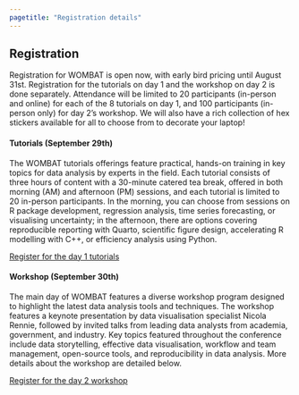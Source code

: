 ```yaml
---
pagetitle: "Registration details"
---
```


## Registration

Registration for WOMBAT is open now, with early bird pricing until August 31st. Registration for the tutorials on day 1 and the workshop on day 2 is done separately. Attendance will be limited to 20 participants (in-person and online) for each of the 8 tutorials on day 1, and 100 participants (in-person only) for day 2's workshop. We will also have a rich collection of hex stickers available for all to choose from to decorate your laptop!

#### Tutorials (September 29th)

The WOMBAT tutorials offerings feature practical, hands-on training in key topics for data analysis by experts in the field. Each tutorial consists of three hours of content with a 30-minute catered tea break, offered in both morning (AM) and afternoon (PM) sessions, and each tutorial is limited to 20 in-person participants. In the morning, you can choose from sessions on R package development, regression analysis, time series forecasting, or visualising uncertainty; in the afternoon, there are options covering reproducible reporting with Quarto, scientific figure design, accelerating R modelling with C++, or efficiency analysis using Python.

::: register-btn
[Register for the day 1 tutorials](https://events.humanitix.com/wombat-2025-day-1-tutorials)
:::

#### Workshop (September 30th)

The main day of WOMBAT features a diverse workshop program designed to highlight the latest data analysis tools and techniques. The workshop features a keynote presentation by data visualisation specialist Nicola Rennie, followed by invited talks from leading data analysts from academia, government, and industry. Key topics featured throughout the conference include data storytelling, effective data visualisation, workflow and team management, open-source tools, and reproducibility in data analysis. More details about the workshop are detailed below.

<!-- We will also have a rich collection of hex stickers available on both days for all to choose from to decorate your laptop! -->

::: register-btn
[Register for the day 2 workshop](https://events.humanitix.com/wombat-2025-day-2-workshop)
:::
